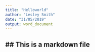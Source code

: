 ```yaml
---
title: "Helloworld"
author: "Lesley Smith"
date: "31/05/2019"
output: word_document
---
```



## ## This is a markdown file
